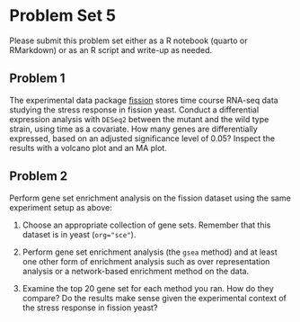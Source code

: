 # Problem Set 5

Please submit this problem set either as a R notebook (quarto or RMarkdown) or as an R script and write-up as needed. 

## Problem 1

The experimental data package [fission](https://bioconductor.org/packages/fission) stores time course RNA-seq data studying the stress response in fission yeast. Conduct a differential expression analysis with `DESeq2` between the mutant and the wild type strain, using time as a covariate. How many genes are differentially expressed, based on an adjusted significance level of 0.05? Inspect the results with a volcano plot and an MA plot.

## Problem 2

Perform gene set enrichment analysis on the fission dataset using the same experiment setup as above:

1. Choose an appropriate collection of gene sets. Remember that this dataset is in yeast (`org="sce"`). 

2.  Perform gene set enrichment analysis (the `gsea` method) and at least one other form of enrichment analysis such as over representation analysis or a network-based enrichment method on the data. 

3. Examine the top 20 gene set for each method you ran. How do they compare? Do the results make sense given the experimental context of the stress response in fission yeast?
